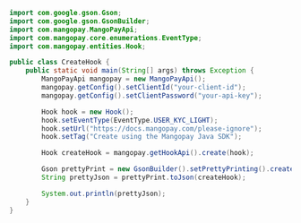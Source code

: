 ```java Java 
import com.google.gson.Gson;
import com.google.gson.GsonBuilder;
import com.mangopay.MangoPayApi;
import com.mangopay.core.enumerations.EventType;
import com.mangopay.entities.Hook;

public class CreateHook {
    public static void main(String[] args) throws Exception {
        MangoPayApi mangopay = new MangoPayApi();
        mangopay.getConfig().setClientId("your-client-id");
        mangopay.getConfig().setClientPassword("your-api-key");

        Hook hook = new Hook();
        hook.setEventType(EventType.USER_KYC_LIGHT);
        hook.setUrl("https://docs.mangopay.com/please-ignore");
        hook.setTag("Create using the Mangopay Java SDK");

        Hook createHook = mangopay.getHookApi().create(hook);

        Gson prettyPrint = new GsonBuilder().setPrettyPrinting().create();
        String prettyJson = prettyPrint.toJson(createHook);

        System.out.println(prettyJson);   
    }
}
```